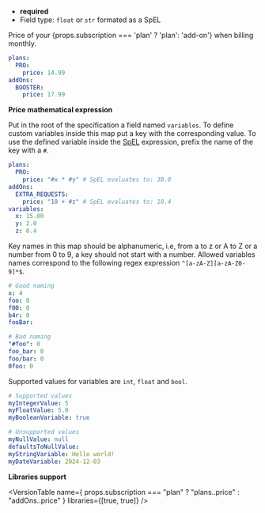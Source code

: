 
- **required**
- Field type: `float` or `str` formated as a SpEL

Price of your {props.subscription === 'plan' ? 'plan': 'add-on'} when billing monthly.

```yaml
plans:
  PRO:
    price: 14.99
addOns:
  BOOSTER:
    price: 17.99
```

**Price mathematical expression**

Put in the root of the specification a field named `variables`.
To define custom variables inside this map put a key with the corresponding
value. To use the defined variable inside the [SpEL](https://docs.spring.io/spring-framework/reference/core/expressions.html)
expression, prefix the name of the key with a `#`.

```yaml
plans:
  PRO:
    price: "#x * #y" # SpEL evaluates to: 30.0
addOns:
  EXTRA_REQUESTS:
    price: "10 + #z" # SpEL evaluates to: 10.4
variables:
  x: 15.00
  y: 2.0
  z: 0.4
```

Key names in this map should be alphanumeric, i.e, from a to z or A to Z
or a number from 0 to 9, a key should not start with a number. Allowed variables names
correspond to the following regex expression `^[a-zA-Z][a-zA-Z0-9]*$`.

```yaml
# Good naming
x: 4
foo: 0
f00: 0
b4r: 0
fooBar:

# Bad naming
"#foo": 0
foo_bar: 0
foo/bar: 0
0foo: 0
```

Supported values for variables are `int`, `float` and `bool`.

```yaml
# Supported values
myIntegerValue: 5
myFloatValue: 5.0
myBooleanVariable: true

# Unsupported values
myNullValue: null
defaultsToNullValue:
myStringVariable: Hello world!
myDateVariable: 2024-12-03
```

**Libraries support**

<VersionTable
  name={
    props.subscription === "plan" ? "plans.<name>.price" : "addOns.<name>.price"
  }
  libraries={[true, true]}
/>

